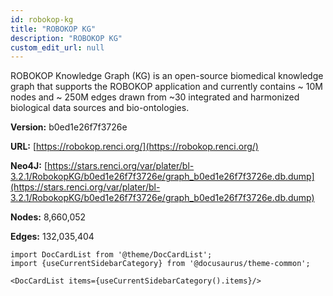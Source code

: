 ```yaml
---
id: robokop-kg
title: "ROBOKOP KG"
description: "ROBOKOP KG"
custom_edit_url: null
---
```





ROBOKOP Knowledge Graph (KG) is an open-source biomedical knowledge graph that supports the ROBOKOP application and currently contains ~ 10M nodes and ~ 250M edges drawn from ~30 integrated and harmonized biological data sources and bio-ontologies.

**Version:** b0ed1e26f7f3726e

**URL:** [https://robokop.renci.org/](https://robokop.renci.org/)

**Neo4J:** [https://stars.renci.org/var/plater/bl-3.2.1/RobokopKG/b0ed1e26f7f3726e/graph_b0ed1e26f7f3726e.db.dump](https://stars.renci.org/var/plater/bl-3.2.1/RobokopKG/b0ed1e26f7f3726e/graph_b0ed1e26f7f3726e.db.dump)

**Nodes:** 8,660,052

**Edges:** 132,035,404





```mdx-code-block
import DocCardList from '@theme/DocCardList';
import {useCurrentSidebarCategory} from '@docusaurus/theme-common';

<DocCardList items={useCurrentSidebarCategory().items}/>
```
      